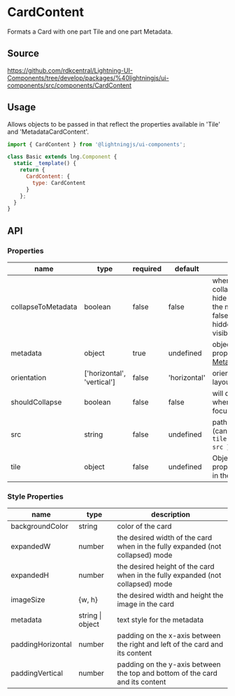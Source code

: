 ﻿<!--
  Copyright 2023 Comcast Cable Communications Management, LLC

  Licensed under the Apache License, Version 2.0 (the "License");
  you may not use this file except in compliance with the License.
  You may obtain a copy of the License at

  http://www.apache.org/licenses/LICENSE-2.0

  Unless required by applicable law or agreed to in writing, software
  distributed under the License is distributed on an "AS IS" BASIS,
  WITHOUT WARRANTIES OR CONDITIONS OF ANY KIND, either express or implied.
  See the License for the specific language governing permissions and
  limitations under the License.

  SPDX-License-Identifier: Apache-2.0
-->


# CardContent

Formats a Card with one part Tile and one part Metadata.

## Source

https://github.com/rdkcentral/Lightning-UI-Components/tree/develop/packages/%40lightningjs/ui-components/src/components/CardContent

## Usage

Allows objects to be passed in that reflect the properties available in 'Tile' and 'MetadataCardContent'.

```js
import { CardContent } from '@lightningjs/ui-components';

class Basic extends lng.Component {
  static _template() {
    return {
      CardContent: {
        type: CardContent
      }
    };
  }
}
```

<Canvas>
  <Story id="components-cardcontent--card-content" />
</Canvas>

## API

### Properties

| name               | type                       | required | default      | description                                                                                                                          |
| ------------------ | -------------------------- | -------- | ------------ | ------------------------------------------------------------------------------------------------------------------------------------ |
| collapseToMetadata | boolean                    | false    | false        | when true, the collapsed state will hide the tile and show the metadata (when false, the metadata is hidden and the tile is visible) |
| metadata           | object                     | true     | undefined    | object with all of the properties for [MetadataCardContent](?path=/story/elements-metadatacardcontent--basic)                        |
| orientation        | ['horizontal', 'vertical'] | false    | 'horizontal' | orientation of card's layout                                                                                                         |
| shouldCollapse     | boolean                    | false    | false        | will collapse the Card when the Card is not focused                                                                                  |
| src                | string                     | false    | undefined    | path to artwork image (can also be set via `{ tile: { artwork: { src } } }`)                                                         |
| tile               | object                     | false    | undefined    | Object containing all properties supported in the [Tile component](?path=/docs/components-tile--basic)                               |

### Style Properties

| name              | type             | description                                                                    |
| ----------------- | ---------------- | ------------------------------------------------------------------------------ |
| backgroundColor   | string           | color of the card                                                              |
| expandedW         | number           | the desired width of the card when in the fully expanded (not collapsed) mode  |
| expandedH         | number           | the desired height of the card when in the fully expanded (not collapsed) mode |
| imageSize         | {w, h}           | the desired width and height the image in the card                             |
| metadata          | string \| object | text style for the metadata                                                    |
| paddingHorizontal | number           | padding on the x-axis between the right and left of the card and its content   |
| paddingVertical   | number           | padding on the y-axis between the top and bottom of the card and its content   |
